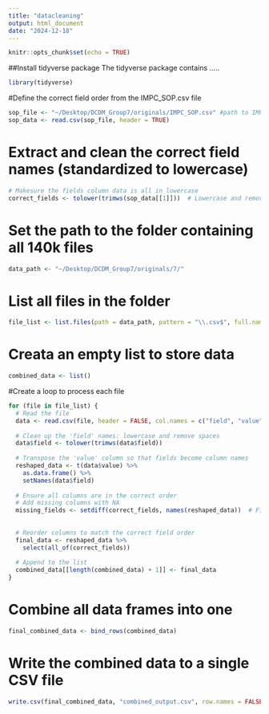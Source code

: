 ```yaml
---
title: "datacleaning"
output: html_document
date: "2024-12-18"
---
```


```r
knitr::opts_chunk$set(echo = TRUE)
```

##Install tidyverse package
The tidyverse package contains .....
```r
library(tidyverse)
```

#Define the correct field order from the IMPC_SOP.csv file
```r
sop_file <- "~/Desktop/DCDM_Group7/originals/IMPC_SOP.csv" #path to IMPC_SOP
sop_data <- read.csv(sop_file, header = TRUE) 
```

# Extract and clean the correct field names (standardized to lowercase)
```r
# Makesure the fields column data is all in lowercase 
correct_fields <- tolower(trimws(sop_data[[1]]))  # Lowercase and remove extra spaces
```

# Set the path to the folder containing all 140k files
```r
data_path <- "~/Desktop/DCDM_Group7/originals/7/"
```

# List all files in the folder
```r
file_list <- list.files(path = data_path, pattern = "\\.csv$", full.names = TRUE)
```

# Creata an empty list to store data
```r
combined_data <- list()
```

#Create a loop to process each file 
```r
for (file in file_list) {
  # Read the file
  data <- read.csv(file, header = FALSE, col.names = c("field", "value"))
  
  # Clean up the 'field' names: lowercase and remove spaces
  data$field <- tolower(trimws(data$field))
  
  # Transpose the 'value' column so that fields become column names
  reshaped_data <- t(data$value) %>%
    as.data.frame() %>%
    setNames(data$field)
  
  # Ensure all columns are in the correct order
  # Add missing columns with NA
  missing_fields <- setdiff(correct_fields, names(reshaped_data))  # Find fields that are missing
  
  
  # Reorder columns to match the correct field order
  final_data <- reshaped_data %>%
    select(all_of(correct_fields))
  
  # Append to the list
  combined_data[[length(combined_data) + 1]] <- final_data
}
```

# Combine all data frames into one
```r
final_combined_data <- bind_rows(combined_data)
```

# Write the combined data to a single CSV file
```r
write.csv(final_combined_data, "combined_output.csv", row.names = FALSE)
```

